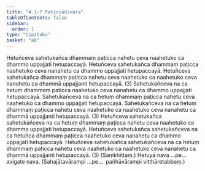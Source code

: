 ```yaml
---
title: "4.1–7 Paṭiccādivāra"
tableOfContents: false
sidebar:
  order: 1
type: "tipitaka"
basket: "ab"
---
```



<DynamicBreadcrumb />

<Division number="6">

<Paragraph number="19">
Hetuñceva sahetukañca dhammaṃ paṭicca nahetu ceva naahetuko ca dhammo uppajjati hetupaccayā. Hetuñceva sahetukañca dhammaṃ paṭicca naahetuko ceva nanahetu ca dhammo uppajjati hetupaccayā. Hetuñceva sahetukañca dhammaṃ paṭicca nahetu ceva naahetuko ca naahetuko ceva nanahetu ca dhammā uppajjanti hetupaccayā. (3)
</Paragraph>

<Paragraph number="20">
Sahetukañceva na ca hetuṃ dhammaṃ paṭicca naahetuko ceva nanahetu ca dhammo uppajjati hetupaccayā. Sahetukañceva na ca hetuṃ dhammaṃ paṭicca nahetu ceva naahetuko ca dhammo uppajjati hetupaccayā. Sahetukañceva na ca hetuṃ dhammaṃ paṭicca nahetu ceva naahetuko ca naahetuko ceva nanahetu ca dhammā uppajjanti hetupaccayā. (3)
</Paragraph>

<Paragraph number="21">
Hetuñceva sahetukañca sahetukañceva na ca hetuṃ dhammaṃ paṭicca nahetu ceva naahetuko ca dhammo uppajjati hetupaccayā. Hetuñceva sahetukañca sahetukañceva na ca hetuñca dhammaṃ paṭicca naahetuko ceva nanahetu ca dhammo uppajjati hetupaccayā. Hetuñceva sahetukañca sahetukañceva na ca hetuṃ dhammaṃ paṭicca nahetu ceva naahetuko ca naahetuko ceva nanahetu ca dhammā uppajjanti hetupaccayā. (3) (Saṃkhittaṃ.)
</Paragraph>

<Paragraph number="22">
Hetuyā nava …pe…  avigate nava. (Sahajātavārampi …pe…  pañhāvārampi vitthāretabbaṃ.)
</Paragraph>
</Division>